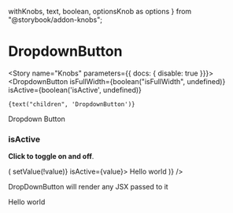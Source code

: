   withKnobs,
  text,
  boolean,
  optionsKnob as options
} from "@storybook/addon-knobs";

<Meta title="Components/DropdownButton" decorators={[withKnobs]} component={DropdownButton} />

# DropdownButton

<ImportPath component={DropdownButton} section="interactive" />

<Story name="Knobs" parameters={{ docs: { disable: true }}}>
  <DropdownButton
    isFullWidth={boolean("isFullWidth", undefined)}
    isActive={boolean('isActive', undefined)}
  >
    {text("children", 'DropdownButton')}
  </DropdownButton>
</Story>

<Preview isExpanded>
  <DropdownButton>Dropdown Button</DropdownButton>
</Preview>

<Props of={DropdownButton} />

### isActive
**Click to toggle on and off**.

<Preview>
  <Story name="isActive">
    <State
      initialValue={true}
      render={(value, setValue) => (
        <DropdownButton onClick={() => setValue(!value)} isActive={value}>
          Hello world
        </DropdownButton>
      )}
    />
  </Story>
</Preview>

DropDownButton will render any JSX passed to it

<Preview>
  <Story name="JSX">
    <DropdownButton>
      <span className="fontWeight--bold fontSize--default">Hello</span> world
    </DropdownButton>
  </Story>
</Preview>

